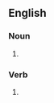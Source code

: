 ==English==

===Noun===
{{head|en|noun form}}

# {{plural of|en|headlock}}

===Verb===
{{head|en|verb form}}

# {{en-third-person singular of|headlock}}